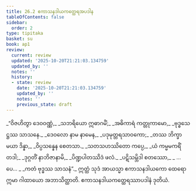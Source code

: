```yaml
---
title: 26.2 ဧကာသနဒါယကတ္ထေရအပဒါန
tableOfContents: false
sidebar:
  order: 2
type: tipitaka
basket: su
book: ap1
review:
  current: review
  updated: '2025-10-20T21:21:03.134759'
  updated_by: ''
  notes: ''
  history:
  - state: review
    date: '2025-10-20T21:21:03.134759'
    updated_by: ''
    notes: ''
    previous_state: draft
---
```



<DynamicBreadcrumb />


<ReviewStatus review={frontmatter.review} showDetails={true} />

<HypothesisAnnotation frontmatter={frontmatter} />

<Division number="5" book="ap1" e="ch" v="20" p="255">

<Paragraph number="3100" type="verses" book="ap1">
_“ဝိဇဟိတွာ ဒေဝဝဏ္ဏံ,_  
_သဘရိယော ဣဓာဂမိံ;_  
_အဓိကာရံ ကတ္တုကာမော,_  
_ဗုဒ္ဓသေဋ္ဌဿ သာသနေ._  

</Paragraph>

</Division>
<Division number="6" book="ap1" e="ch" v="20" p="255">

<Paragraph number="3101" type="verses" book="ap1">
_ဒေဝလော နာမ နာမေန,_  
_ပဒုမုတ္တရသာဝကော;_  
_တဿ ဘိက္ခာ မယာ ဒိန္နာ,_  
_ဝိပ္ပသန္နေန စေတသာ._  

</Paragraph>

</Division>
<Division number="7" book="ap1" e="ch" v="20" p="255">

<Paragraph number="3102" type="verses" book="ap1">
_သတသဟဿိတော ကပ္ပေ,_  
_ယံ ကမ္မမကရိံ တဒါ;_  
_ဒုဂ္ဂတိံ နာဘိဇာနာမိ,_  
_ပိဏ္ဍပါတဿိဒံ ဖလံ._  

</Paragraph>

</Division>
<Division number="8" book="ap1" e="ch" v="20" p="255">

<Paragraph number="3103" type="verses" book="ap1">
_ပဋိသမ္ဘိဒါ စတဿော,_  
_ …ပေ… _  
_ကတံ ဗုဒ္ဓဿ သာသနံ”._  

</Paragraph>

<Paragraph number="3104" book="ap1">
ဣတ္ထံ သုဒံ အာယသ္မာ ဧကာသနဒါယကော ထေရော ဣမာ ဂါထာယော အဘာသိတ္ထာတိ.

</Paragraph>
</Division>

<Paragraph number="3105" type="center" book="ap1">
ဧကာသနဒါယကတ္ထေရဿာပဒါနံ ဒုတိယံ.
</Paragraph>